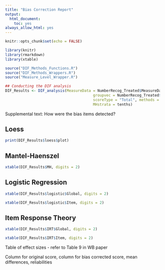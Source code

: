 ---
title: "Bias Correction Report"
output:
  html_document:
    toc: yes
always_allow_html: yes
---

```{r setup, include = FALSE}
knitr::opts_chunk$set(echo = FALSE)

library(knitr)
library(rmarkdown)
library(xtable)

source("DIF_Methods_Functions.R")
source("DIF_Methods_Wrappers.R")
source("Measure_Level_Wrapper.R")

```

```{r Analysis, echo = FALSE, include = FALSE}

## Conducting the DIF analysis
DIF_Results <- DIF_analysis(MeasureData = NumberRecog_Treated$MeasureData,
                                        groupvec = NumberRecog_Treated$GroupVector,
                                        scoreType = "Total", methods = c("loess", "MH", "logistic", "IRT"),
                                        MHstrata = tenths)

```



Supplemental text:
How were the bias items detected?

## Loess

```{r loess}
print(DIF_Results$loess$plot)
```



## Mantel-Haenszel

```{r MH}
xtable(DIF_Results$MH, digits = 2)
```



## Logistic Regression

```{r Logistic Global}
xtable(DIF_Results$logistic$Global, digits = 2)
```


```{r Logistic Item}
xtable(DIF_Results$logistic$Item, digits = 2)
```



## Item Response Theory


```{r IRT Global}
xtable(DIF_Results$IRT$Global, digits = 2)
```


```{r IRT Item}
xtable(DIF_Results$IRT$Item, digits = 2)
```



Table of effect sizes - refer to Table 9 in WB paper

Column for original score, column for bias corrected score, mean differences, reliabilities